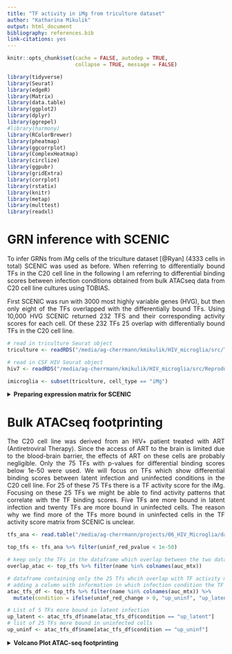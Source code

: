 ```yaml
---
title: "TF activity in iMg from triculture dataset"
author: "Katharina Mikulik"
output: html_document
bibliography: references.bib
link-citations: yes
---
```


<style>
body {
text-align: justify}
</style>

```r
knitr::opts_chunk$set(cache = FALSE, autodep = TRUE, 
                      collapse = TRUE, message = FALSE)

```


```r
library(tidyverse)
library(Seurat)
library(edgeR)
library(Matrix)
library(data.table)
library(ggplot2)
library(dplyr)
library(ggrepel)
#library(harmony)
library(RColorBrewer)
library(pheatmap)
library(ggcorrplot)
library(ComplexHeatmap)
library(circlize)
library(ggpubr)
library(gridExtra)
library(corrplot)
library(rstatix)
library(knitr)
library(metap)
library(multtest)
library(readxl)
```

# GRN inference with SCENIC

To infer GRNs from iMg cells of the triculture dataset [@Ryan] (4333 cells in 
total) SCENIC was used as before. When referring to differentially bound TFs in the C20 cell line in the following I am referring to differential binding scores between infection conditions 
obtained from bulk ATACseq data from C20 cell line cultures using TOBIAS.

First SCENIC was run with 3000 most highly variable genes (HVG), but then
only eight of the TFs overlapped with the differentially bound TFs. Using 10,000
HVG SCENIC returned 232 TFS and their corresponding activity scores for each cell.
Of these 232 TFs 25 overlap with differentially bound TFs in the C20 cell line.

```r
# read in triculture Seurat object
triculture <- readRDS("/media/ag-cherrmann/kmikulik/HIV_microglia/src/Triculture_dataset_Ryan_paper/triculture_clean_seurat_object")

# read in CSF HIV Seurat object
hiv7 <- readRDS("/media/ag-cherrmann/kmikulik/HIV_microglia/src/Reproduce_Farhadian_Paper/Seurat_objects/total_7_samples_label_transfer.rds")

imicroglia <- subset(triculture, cell_type == "iMg")

```


<details>
<summary>**Preparing expression matrix for SCENIC**</summary>

First, SCTransform was used for normalization of the expression data, then
the top 10,000 HVGs are selected and the matrix transposed, because the pySCENIC
pipeline requires an input matrix which has genes as columns and cells 
as rows.
 (https://github.com/hdsu-bioquant/pySCENIC_pipeline/blob/master/input/gene_exp_mtx_example.tsv)

```
# use 10 000 most highly variable genes
scenic <- SCTransform(imicroglia, variable.features.n = 10000, verbose=FALSE)
saveRDS(scenic, "/media/ag-cherrmann/kmikulik/HIV_microglia/src/Triculture_dataset_Ryan_paper/triculture_scenic")
scenic <- readRDS("/media/ag-cherrmann/kmikulik/HIV_microglia/src/Triculture_dataset_Ryan_paper/triculture_scenic")
scenic_hvg <- subset(scenic, features = scenic@assays$SCT@var.features)
scenic_mtx <- t(scenic_hvg@assays$SCT@scale.data)
write.table(x = scenic_mtx, file = "/media/ag-cherrmann/kmikulik/HIV_microglia/src/pySCENIC_pipeline/input/triculture_mtx.tsv", sep = "\t")

#scenic_matrix <- read.table(file = "/media/ag-cherrmann/kmikulik/HIV_microglia/src/pySCENIC_pipeline/input/triculture_mtx.tsv", sep = "\t")
```
---
</details>


<details>
<summary>**AuCell matrix - output from Scenic**</summary>

The output from SCENIC is a matrix containing cells as rows and 232 TFs
as columns. Five exemplary rows and columns are shown below. The TF activity for each cell can be used to draw conclusions
about different cell states. 


```r
auc_mtx <- read.csv("/media/ag-cherrmann/kmikulik/HIV_microglia/src/Triculture_dataset_Ryan_paper/pySCENIC_output/aucell_img_10k.csv")
auc_mtx <- auc_mtx %>% column_to_rownames("Cell")
auc_mtx <- auc_mtx %>% setnames( old = colnames(auc_mtx), new = sapply(strsplit(
  colnames(auc_mtx), "[...]"), `[`, 1))

auc_mtx[1:5, 1:5] %>% kable(caption = "Layout of TF activity matrix")
```

---
</details>

<details>
<summary>**Number of iMg in each condition**</summary>


```r
# add auc matrix to metadata of hiv4 seurat object
tri_mg <- AddMetaData(imicroglia, 
                    metadata = auc_mtx, 
                    col.name = colnames(auc_mtx))

```


```r
tri_mg@meta.data %>% 
  rename(condition  = orig.ident) %>%
  group_by(condition) %>%
  summarize(n = n()) %>% 
  kable(caption = "Number of cells in each condition")
```

---
</details>


# Bulk ATACseq footprinting

The C20 cell line was derived from 
an HIV+ patient  treated with ART (Antiretroviral Therapy). Since the access 
of ART to the brain is limited due to the blood-brain barrier, the effects of 
ART on these cells are probably negligible. Only the 75 TFs with p-values for differential binding scores below 1e-50 were used. We will focus on TFs which show differential binding scores between latent
infection and uninfected conditions in the C20 cell line. For 25 of these 75 TFs there is a TF activity score for the iMg. Focusing on these 25 TFs we might be able to find activity patterns that 
correlate with the TF binding scores. Five TFs are more bound in latent infection
and twenty TFs are more bound in uninfected cells. The reason why we find more of the TFs more bound in uninfected cells 
in the TF activity score matrix from SCENIC is unclear.

```r
tfs_ana <- read.table("/media/ag-cherrmann/projects/06_HIV_Microglia/data/atacseq/data-2020-11-06/tobias/TOBIAS_snakemake/footprint_mglia2_GlassTF_17-03/TFBS/bindetect_results.txt", sep = "\t", header = TRUE)

top_tfs <- tfs_ana %>% filter(uninf_red_pvalue < 1e-50)

# keep only the TFs in the dataframe which overlap between the two datasets.
overlap_atac <- top_tfs %>% filter(name %in% colnames(auc_mtx))

# dataframe containing only the 25 Tfs whcih overlap with TF activity matrix from SCENIC 
# adding a column with information in which infection condition the TF is more bound
atac_tfs_df <- top_tfs %>% filter(name %in% colnames(auc_mtx)) %>% 
  mutate(condition = ifelse(uninf_red_change > 0, "up_uninf", "up_latent"))

# List of 5 TFs more bound in latent infection
up_latent <- atac_tfs_df$name[atac_tfs_df$condition == "up_latent"]
# list of 25 TFs more bound in uninfected cells
up_uninf <- atac_tfs_df$name[atac_tfs_df$condition == "up_uninf"]
```

<details>
<summary>**Volcano Plot ATAC-seq footprinting**</summary>

```r
top_tfs %>% 
  # add a column containing information in which condition the corresponding TF 
  # is upregulated
  mutate(condition = ifelse(uninf_red_change < 0, "up_latent", "up_uninf")) %>%
  # add a column conaining the labels for the plot
  # I only want to label cells which are also found by Scenic
  mutate(label = ifelse(name %in% overlap_atac$name, name, NA)) %>% 
  ggplot(aes(x = uninf_red_change,
             y = -log10(uninf_red_pvalue),
             col = condition, 
             label = label)) +
  geom_point() +
  geom_hline(yintercept = -log10(1e-50), col = "red") +
  geom_text(nudge_x = .05, nudge_y = 2) +
  labs(title = "TFs with differential binding scores") +
  ylab("-log10(p_value)") +
  xlab("differential binding score")

```

---
</details>

# TF activity in iMg 

In the heatmap of TF activities below you can already see a trend towards a separation of 
cells treated with EFZ (blue and green) from untreated cells (red and orange). It
will be interesting to see if an activity pattern resembling the differential
binding score pattern from the C20 cell line footprinting can be found. For this
we will focus on the 25 TFs which are found in the C20 cell line and the 
triculture dataset respectively.


<details>
<summary>**Heatmap of 232 TFs and their activity in iMg**</summary>


```r
conditions <- tri_mg@meta.data %>%
                    rownames_to_column("cell") %>%
                    select("cell", "orig.ident")%>% column_to_rownames("cell")


ht <- Heatmap(t(auc_mtx), 
      col =  colorRampPalette(rev(brewer.pal(n = 7, name = "RdYlBu")))(100),
      show_column_names = FALSE,
      row_names_side = "left",
      top_annotation = HeatmapAnnotation(condition = conditions$orig.ident, 
                                         name = "condition", col =  
                                         list(condition = c("Uninf" = "orange", 
                                                            "Inf+EFZ" = "green",
                                                            "Inf" = "red",
                                                            "Uninf+EFZ" = "blue")))
)
ht
```

---
</details>


### K-means clustering with different k {.tabset}

Using k-means clustering we might be able to identify clusters with certain
patterns of TF activity. Judging from the different heatmaps shown belo,
k = 4 might be the most informative, since for k = 5 there is only one TF (NHLH1) differentiating an additional cluster. The plot of within-clusters sum of squares should help to pick the best number of clusters, however as can be seen below there is no obvious kink in the curve.

K-means clustering with k = 2 seems to split the cells into treated vs. 
untreated cells. These two clusters have a very evident biological meaning.
Using k = 3 or k = 4 keeps these two biologically 
relevant groups separate, but also creates additional clusters which seem to be
a mixture of treated and untreated cells. Having a closer look at clusters from
k = 4 might give som additional biological insights.

Having a closer look at the four clusters, it becomes evident that the two left
most clusters separate treated cells from untreated cells, independent of the 
infection condition. There are more Inf+EFZ than Uninf+EFZ in the first cluster,
however this is in line with the lower cell number of Uninf+EFZ (722 cells) 
compared to Inf+EFZ (1382 cells).

Two TFs seem to be more active in Inf+EFZ and Uninf+EFZ compared to Inf and 
Uninf, namely RUNX3 and JUNB. Another three TFs seem to be more active in Inf 
and Uninf compared to Inf+EFZ and Uninf+EFZ, namely NFAT5, TCF7L2 and CEBPB. 
TCF4 distinguishes a third cluster. Is there a biological meaning behind that? 
Can these TFs be associated with a particular condition?


#### Different k

```r

ht_list <- map(seq.int(2,6), function(n){
  ht <- Heatmap(t(auc_mtx[, atac_tfs_df$name]), 
        col =  colorRampPalette(rev(brewer.pal(n = 7, name = "RdYlBu")))(100),
        column_title = paste0("k = ", n),
        show_column_names = FALSE,
        row_names_side = "left",
        top_annotation = HeatmapAnnotation(condition = conditions$orig.ident, 
                                           name = "condition",
                                           col = list(condition = 
                                                        c("Uninf" = "orange", 
                                                          "Inf+EFZ" = "green",
                                                          "Inf" = "red", 
                                                          "Uninf+EFZ" = "blue"))),
        column_km = n,
         )
  
})

ht_list <- ht_list[[1]] + ht_list[[2]] + ht_list[[3]] + ht_list[[4]] + ht_list[[5]]
draw(ht_list, column_title = "K-means clustering with different k", ht_gap = unit(2, "cm"))
```


#### k = 4

```r
ht <- draw(Heatmap(t(auc_mtx[, atac_tfs_df$name]), 
      col =  colorRampPalette(rev(brewer.pal(n = 7, name = "RdYlBu")))(100),
      column_title = "K-means clustering with k = 4",
      show_column_names = FALSE,
      row_names_side = "left",
      top_annotation = HeatmapAnnotation(condition = conditions$orig.ident, 
                                         name = "condition",
                                         col = list(condition = 
                                                      c("Uninf" = "orange", 
                                                        "Inf+EFZ" = "green",
                                                        "Inf" = "red", 
                                                        "Uninf+EFZ" = "blue"))),
      column_km = 4,
       ))
```

#### WSS plot

```r
df <- hiv7@meta.data %>% filter(cell_type == "Myeloid2", 
                                    orig.ident == "HIV1_CSF")
mtx <- auc_mtx[, atac_tfs_df$name]

# Decide on a k for clustering
wss = sapply(2:15, function(k) {
  kmeans(x = t(mtx), centers = k)$tot.withinss
})

plot(2:15, wss, type = "b", 
     xlab = "Number of clusters k", 
     ylab = "Total within-clusters sum of square")
```


#### {-}

---

### Split heatmaps to find patterns {.tabset}

#### Separate Heatmaps according to infection condition

Separating the cells according to different conditions shows that there is a bigger difference between cells treated with EFZ vs. untreated cells than between 
infected vs uninfected cells. The Inf+EFZ (green) and Uninf+EFZ (blue) show very similar TF activity patterns and the Inf (red) and 
Uninf (orange) show very similar TF activity patterns. These findings
recapitulate the findings from above.


Two TFs seem to be more active in Inf+EFZ and Uninf+EFZ compared to Inf and 
Uninf, namely RUNX3 and JUNB. Three TFs seem to be more active in Inf and Uninf
compared to Inf+EFZ and Uninf+EFZ, namely NFAT5, TCF7L2 and CEBPB. In microglia 
cells inflammatory signals trigger NFAT5 expression [@Yang]. CEBPB regulates pro-inflammatory gene expression and its expression is 
increased in the brain during HAND, however, there is no data from microglia 
cells [@Canchi]. 

```r
ht_conditions <- Heatmap(t(auc_mtx[, atac_tfs_df$name]), 
        #col =  colorRampPalette(rev(brewer.pal(n = 7, name = "RdYlBu")))(100),
        column_title = "split according to infection condition",
        show_column_names = FALSE,
        row_names_side = "left",
        col =  colorRampPalette(rev(brewer.pal(n = 7, name = "RdYlBu")))(100),
        top_annotation = HeatmapAnnotation(condition = conditions$orig.ident, 
                                           name = "condition", col = list(condition = c("Uninf" = "orange", "Inf+EFZ" = "green", "Inf" = "red", "Uninf+EFZ" = "blue"))),
        #row_km = 2,
        #row_split = atac_tfs_df$condition,
        column_split = tri_mg$orig.ident,
        left_annotation = rowAnnotation(TF_footprinting = (atac_tfs_df %>% 
                                                         select(name, condition) %>%
                                                         column_to_rownames("name"))[["condition"]],
              name = "TF_footprinting",
              col = list(TF_footprinting = c("up_latent" = "pink", 
                                             "up_uninf" = "darkgreen")))
        )

ht_conditions 


```

#### Split Heatmaps according to TF binding scores from ATACseq data

Separating the heatmap along the rows, according to TFs either more bound in 
latently infected microglia or more bound in uninfected primary microglia,
does not result in a separation according to treatment with EFZ. 

What one might expect to see, is that TFs more bound in uninfected primary 
microglia would also show higher activity in uninfected iMg, while TFs more 
bound in latently infected primary microglia would show higher activity in 
Inf+EFZ iMg. However, such a pattern is not immediately visible in the heatmap 
below.

The TFs more bound in latently infected cells do not seem to correlate with any condition, but rather vary a lot more across all cells than the TFs more bound 
in uninfected cells which show some correlation with the condition and less 
across all cells.


```r
ht_tfs1 <- Heatmap(t(auc_mtx[, atac_tfs_df$name]), 
        #col =  colorRampPalette(rev(brewer.pal(n = 7, name = "RdYlBu")))(100),
        column_title = "split according to TF binding score for latent vs. uninfected",
        show_column_names = FALSE,
        row_names_side = "left",
        #column_km = 4,
        row_split = atac_tfs_df$condition,
        col =  colorRampPalette(rev(brewer.pal(n = 7, name = "RdYlBu")))(100),
        top_annotation = HeatmapAnnotation(condition = conditions$orig.ident, 
                                           name = "condition", 
                                           col = list(condition = 
                                                        c("Uninf" = "orange",
                                                          "Inf+EFZ" = "green",
                                                          "Inf" = "red",
                                                          "Uninf+EFZ" = "blue"))),
        #column_split = tri_mg$orig.ident
        left_annotation = rowAnnotation(TF_footprinting = 
                                          (atac_tfs_df %>% 
                                            select(name, condition) %>%
                                            column_to_rownames("name"))[["condition"]],
                      name = "TF_footprinting",
                      col = list(TF_footprinting = c("up_latent" = "pink", 
                                                     "up_uninf" = "darkgreen")))
        )


#ht_list <- ht_conditions + ht_tfs
#draw(ht_list)
```


```r
ht_tfs2 <- Heatmap(t(auc_mtx[, atac_tfs_df$name]), 
        #col =  colorRampPalette(rev(brewer.pal(n = 7, name = "RdYlBu")))(100),
        column_title = "split according to TF binding score for latent vs. uninfected",
        show_column_names = FALSE,
        row_names_side = "left",
        #column_km = 4,
        row_split = atac_tfs_df$condition,
        column_split = tri_mg@meta.data$orig.ident,
        col =  colorRampPalette(rev(brewer.pal(n = 7, name = "RdYlBu")))(100),
        top_annotation = HeatmapAnnotation(condition = conditions$orig.ident, 
                                           name = "condition", col =
                                             list(condition =
                                                    c("Uninf" = "orange",
                                                      "Inf+EFZ" = "green", 
                                                      "Inf" = "red", 
                                                      "Uninf+EFZ" = "blue"))),
        #column_split = tri_mg$orig.ident
        left_annotation = rowAnnotation(TF_footprinting = 
                                          (atac_tfs_df %>% 
                                            select(name, condition) %>%
                                            column_to_rownames("name"))[["condition"]],
                      name = "TF_footprinting",
                      col = list(TF_footprinting = c("up_latent" = "pink", 
                                                     "up_uninf" = "darkgreen")))
        )
```

```r
ht_list <- ht_tfs1 + ht_tfs2
draw(ht_list, ht_gap = unit(2, "cm"))

```

---

## TF activity differences between clusters

To quantitatively investigate whether we can find TFs which have significantly
different activity between clusters we can use Kruskal-Wallis test and 
pairwise wilcox test as a posthoc analysis. 206 TFs have different acivity
between the clusters. 

```r
p_values <- map(seq.int(1:length(colnames(auc_mtx))), function(n){
  tf <- colnames(auc_mtx)[n]
  #print(tf)
  #print(triculture@meta.data[tf])
  p_values <- unlist(kruskal.test(pull(tri_mg@meta.data[tf]) ~ orig.ident,
                                  tri_mg@meta.data))["p.value"]
  #print(p_values)
  #list(tf = tf, p_value = p_values)
})

# adjust for multiple hypothesis testing
adj_p_values <- p.adjust(as.numeric(unname(unlist(p_values))), method = "fdr")


# how many transcription factors are significantly different between the clusters?
#length(adj_p_values[adj_p_values<0.01])

```

### Posthoc analysis {.tabset}

#### more bound in latent infection

**Boxplots of TFs activity across conditions of TFs more bound in latent infection**

Among the TFs more bound in latently infected cells there is a difference in 
activity for REST and ZEB1, but only between treatment conditions and not 
between infection conditions. For the other three TFs there are no differences 
or patterns. 

```r

boxplot_list <- map(up_latent, function(tf) {
  ggplot() +
    geom_boxplot(aes(x = tri_mg@meta.data %>% pull("orig.ident"),
                     y = tri_mg@meta.data %>% pull(tf), 
                 fill = tri_mg@meta.data %>% pull("orig.ident"))) +
    stat_pvalue_manual(tri_mg@meta.data %>% 
                         pairwise_wilcox_test(as.formula(paste0(tf, " ~ orig.ident"))) %>% 
                         add_xy_position()) +
    xlab("Condition") +
    ylab(paste0(tf)) +
    guides(fill = guide_legend(title = "condition"))
})

do.call(gridExtra::grid.arrange, c(boxplot_list, ncol = 3, nrow = 2))
```

#### more bound in uninfected 

**Boxplots of TFs activity across conditions of TFs more bound in uninfected primary microglia**

In the plots below the trend of TF activity being negatively correlated between
treated and untreated cells, independently of the infection status can be seen for
some TFs, for example CEBPB and MEF2C. For other TFs there is no difference 
between either infection status or treatment, for example CREB1 and ETS1.

Yet, even though the effect of treatment is most prominent, some TFs are 
additionally following the pattern of the footprinting. For example, RUNX3, CUX1, MEF2A, YY1 and MEF2C are more active in uninfected cells than in infected cells, but more active in infected + EFZ cells than uninfected + EFZ cells. These TFs, therefore, follow the footprining pattern at least in the untreated conditon. Conversely, NFAT5, TCF7L2 and CEBPB are 
more active in infected than in uninfected cells, but more bound in uninfected +
EFZ cells than in infected + EFZ cells. It is unclear why the patterns are contrary
to each other between the treatment conditions. JUNB and NFYB are the only two 
TFs which are more bound in uninfected +/- EFZ compared to infected +/- EFZ, which
means they are following the footprinting pattern independently of the treatment
condition.

One assumption is that TFs which are markers of microglia cells might 
be more or less active depending on whether the cells were treated with EFZ or 
not. An argument against this assumption is that both CEBPB and MEF2C are 
typically expressed in microglia, yet we observe an opposite trend. CEBPB is more active in Inf and Uninf cells than in Inf+EFZ and Uninf+EFZ cells, while MEF2C is more active in Inf+EFZ and Uninf+EFZ cells than 
in Inf and Uninf cells.


```r


boxplot_list <- map(up_uninf, function(tf) {
  ggplot() +
    geom_boxplot(aes(x = tri_mg@meta.data %>% pull("orig.ident"),
                     y = tri_mg@meta.data %>% pull(tf), 
                 fill = tri_mg@meta.data %>% pull("orig.ident"))) +
    stat_pvalue_manual(tri_mg@meta.data %>% 
                         pairwise_wilcox_test(as.formula(paste0(tf, " ~ orig.ident"))) %>% 
                         add_xy_position()) +
    xlab("Condition") +
    ylab(paste0(tf)) +
    guides(fill = guide_legend(title = "condition"))
})

do.call(gridExtra::grid.arrange, c(boxplot_list, ncol = 5, nrow = 4))

#annotate_figure(figure,
 #               top = text_grob("TFs activity across conditions for TFs more bound in uninfected primary microglia", size = 20))

```

---


## Correlations between conditions {.tabset}

The correlation plot and scatter matrix below further emphasizes what has
already become evident from the previous analysis. Inf and Uninf iMg show a 
higher correlation with each other than for example Uninf+EFZ and Uninf. The 
Inf+EFZ iMg hardly correlate with the Inf iMg, but show a higher correlation 
with the Uninf+EFZ. The effect of EFZ treatment seems to be stronger than the 
effect of the infection.

### Correlation matrix

```r
cor_mtx <- tri_mg@meta.data %>% 
  rownames_to_column("cell") %>%
  select(c("cell", "orig.ident", colnames(auc_mtx))) %>%
  group_by(orig.ident) %>%
  summarize_if(is.numeric, mean) %>% 
  gather(TF, value, -orig.ident) %>% 
  spread(orig.ident, value) %>% 
  column_to_rownames("TF") %>% cor()

testCor <- cor.mtest(cor_mtx, conf.level = 0.95)

# plot correlations
# p.mat = matrix of p_values


corrplot(cor_mtx,
         #method = "color", 
         order = "hclust", 
         addrect = 4, # add boxes 
         p.mat = testCor$p, 
         #sig.level = .05,
         insig = "p-value", 
         tl.col = "black")

```

### Scatter matrix

```r
tri_mg@meta.data %>% 
  rownames_to_column("cell") %>%
  select(c("cell", "orig.ident", colnames(auc_mtx))) %>%
  group_by(orig.ident) %>%
  summarize_if(is.numeric, mean) %>% 
  gather(TF, value, -orig.ident) %>% 
  spread(orig.ident, value) %>% 
  column_to_rownames("TF") %>% GGally::ggpairs() +
    labs(title = "Scatter matrix for different conditions")
```

---


## Correlation between TFs differentiating Myeloid2 clusters {.tabset}

These TFs were differentially active between the three k-means clusters in
Myeloid2 cells from HIV-infected patients. Across three different patients
they showed correlated changes in activity. YY1, ETS1 and REST were positively
correlated with each other and negatively
correlated with MEF2A, ETV6, JUNB, MEF2C, MXI1 and CEBPB. The pattern observed for the iMg from the triculture dataset does not
resemble the pattern observed in Myeloid2 cells. A suprising observation is that
there is pairs of TFs which are highly correlated, for example ETS1 and ETV6 or 
REST and CEBPB. 

### Correlation Matrix

```r
intersect_csf <- read.table("/media/ag-cherrmann/kmikulik/HIV_microglia/data/atac_intersect_TFs_different_across_patients_3_clusters")


cor_mtx <- tri_mg@meta.data %>% 
  rownames_to_column("cell") %>% 
  select(c("cell", "orig.ident", intersect_csf$x[intersect_csf$x %in% colnames(auc_mtx)])) %>% # only TFs with differential binding scores from ATACseq
  group_by(orig.ident) %>%
  summarize_if(is.numeric, mean) %>% 
  column_to_rownames("orig.ident") %>% cor()

testCor <- cor.mtest(cor_mtx, conf.level = 0.95)

corrplot(cor_mtx,
         #method = "color",
         order = "hclust", 
         addrect = 4, # add boxes 
         p.mat = testCor$p,
         insig = "p-value")
```

### Scatter Matrix

```r
tri_mg@meta.data %>% 
  rownames_to_column("cell") %>% 
  select(c("cell", "orig.ident", intersect_csf$x[intersect_csf$x %in% colnames(auc_mtx)])) %>% # only TFs with differential binding scores from ATACseq
  group_by(orig.ident) %>%
  summarize_if(is.numeric, mean) %>% 
  column_to_rownames("orig.ident") %>%
  GGally::ggpairs() +
  labs(title = "Scatter Matrix for different TFs")
```

---

# References